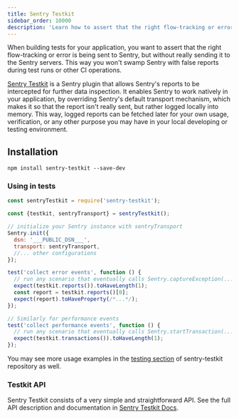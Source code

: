 ```yaml
---
title: Sentry Testkit
sidebar_order: 10000
description: 'Learn how to assert that the right flow-tracking or error is being sent to Sentry, but without really sending it to the Sentry servers.'
---
```


When building tests for your application, you want to assert that the right flow-tracking or error is being sent to Sentry, but without really sending it to the Sentry servers. This way you won't swamp Sentry with false reports during test runs or other CI operations.

[Sentry Testkit](https://zivl.github.io/sentry-testkit/) is a Sentry plugin that allows Sentry's reports to be intercepted for further data inspection. It enables Sentry to work natively in your application, by overriding Sentry's default transport mechanism, which makes it so that the report isn't really sent, but rather logged locally into memory. This way, logged reports can be fetched later for your own usage, verification, or any other purpose you may have in your local developing or testing environment.

## Installation

```
npm install sentry-testkit --save-dev
```

### Using in tests

```javascript
const sentryTestkit = require('sentry-testkit');

const {testkit, sentryTransport} = sentryTestkit();

// initialize your Sentry instance with sentryTransport
Sentry.init({
  dsn: '___PUBLIC_DSN___',
  transport: sentryTransport,
  //... other configurations
});

test('collect error events', function () {
  // run any scenario that eventually calls Sentry.captureException(...)
  expect(testkit.reports()).toHaveLength(1);
  const report = testkit.reports()[0];
  expect(report).toHaveProperty(/*...*/);
});

// Similarly for performance events
test('collect performance events', function () {
  // run any scenario that eventually calls Sentry.startTransaction(...)
  expect(testkit.transactions()).toHaveLength(1);
});
```

You may see more usage examples in the [testing section](https://github.com/zivl/sentry-testkit/tree/master/test) of sentry-testkit repository as well.

### Testkit API

Sentry Testkit consists of a very simple and straightforward API.
See the full API description and documentation in [Sentry Testkit Docs](https://zivl.github.io/sentry-testkit/docs/api).
